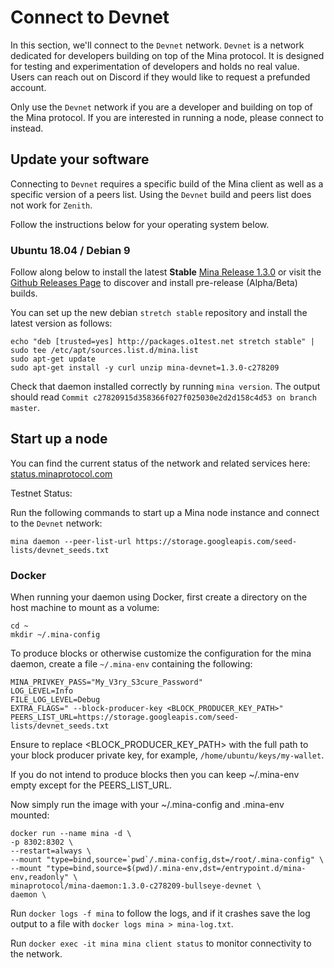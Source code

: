 
# Connect to Devnet

In this section, we'll connect to the `Devnet` network. `Devnet` is a network dedicated for developers building on top of the Mina protocol. It is designed for testing
and experimentation of developers and holds no real value. Users can reach out on Discord if they would like to request a prefunded account.

Only use the `Devnet` network if you are a developer and building on top of the Mina protocol. If you are interested in running a node, please connect
to <DocLink copy="Mainnet RC" url="/using-mina/connecting" /> instead.

## Update your software

Connecting to `Devnet` requires a specific build of the Mina client as well as a specific version of a peers list. Using the `Devnet` build and peers list does not work for `Zenith`.

Follow the instructions below for your operating system below.

### Ubuntu 18.04 / Debian 9

Follow along below to install the latest **Stable** [Mina Release 1.3.0](https://github.com/MinaProtocol/mina/releases/tag/1.3.0) or visit the [Github Releases Page](https://github.com/MinaProtocol/mina/releases) to discover and install pre-release (Alpha/Beta) builds.

You can set up the new debian `stretch stable` repository and install the latest version as follows:

```
echo "deb [trusted=yes] http://packages.o1test.net stretch stable" | sudo tee /etc/apt/sources.list.d/mina.list
sudo apt-get update
sudo apt-get install -y curl unzip mina-devnet=1.3.0-c278209
```

Check that daemon installed correctly by running `mina version`. The output should read `Commit c27820915d358366f027f025030e2d2d158c4d53 on branch master`.

## Start up a node

<Alert kind="status">

You can find the current status of the network and related services here: [status.minaprotocol.com](https://status.minaprotocol.com)

Testnet Status: <StatusBadge service="Network" />

</Alert>

Run the following commands to start up a Mina node instance and connect to the `Devnet` network:

```
mina daemon --peer-list-url https://storage.googleapis.com/seed-lists/devnet_seeds.txt
```

### Docker

When running your daemon using Docker, first create a directory on the host machine to mount as a volume:

```
cd ~
mkdir ~/.mina-config
```

To produce blocks or otherwise customize the configuration for the mina daemon, create a file `~/.mina-env` containing the following:

```
MINA_PRIVKEY_PASS="My_V3ry_S3cure_Password"
LOG_LEVEL=Info
FILE_LOG_LEVEL=Debug
EXTRA_FLAGS=" --block-producer-key <BLOCK_PRODUCER_KEY_PATH>"
PEERS_LIST_URL=https://storage.googleapis.com/seed-lists/devnet_seeds.txt
```
Ensure to replace <BLOCK_PRODUCER_KEY_PATH> with the full path to your block producer private key, for example, `/home/ubuntu/keys/my-wallet`.

If you do not intend to produce blocks then you can keep ~/.mina-env empty except for the PEERS_LIST_URL.

Now simply run the image with your ~/.mina-config and .mina-env mounted:

```
docker run --name mina -d \
-p 8302:8302 \
--restart=always \
--mount "type=bind,source=`pwd`/.mina-config,dst=/root/.mina-config" \
--mount "type=bind,source=$(pwd)/.mina-env,dst=/entrypoint.d/mina-env,readonly" \
minaprotocol/mina-daemon:1.3.0-c278209-bullseye-devnet \
daemon \
```

Run `docker logs -f mina` to follow the logs, and if it crashes save the log output to a file with `docker logs mina > mina-log.txt`.

Run `docker exec -it mina mina client status` to monitor connectivity to the network.
